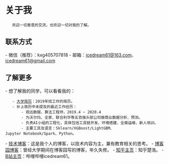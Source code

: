 = 关于我 =

    欢迎一切善意的交流，也欢迎一切对我的了解。

== 联系方式 ==

- 微信（推荐）：kxg405707818
- 邮箱：[[mailto:icedream61@163.com|icedream61@163.com]]、[[mailto:icedream61@gmail.com|icedream61@gmail.com]]

== 了解更多 ==

- 想了解我的同学，可以看看我的：
    - [[local:../docs/卢奇个人简历 - 2019版.pdf|大学简历]]：2019年找工作的简历。
    - 补上简历中未提及的最近工作经历：
        - 观远数据，算法工程师，2019.4 ~ 2020.4
        - 为沃尔玛、全家、联合利华等五百强头部公司做商业数据分析、预测。
        - 负责AI小组的工程化，具体包括工具链开发、环境搭建、全面运维、新人培训。
        - 主要工具及语言：Sklearn/XGBoost/LightGBM、Jupyter Notebook/Spark、Python。
- [[技术博客]]：这是我个人的博客，以技术内容为主，兼有教育相关的思考。
- [[https://www.cnblogs.com/icedream61/|博客园博客]]：曾经大学期间在博客园写的博客，年久失修。
- [[https://www.zhihu.com/people/lu-qi-81-69|知乎主页]]：知乎楚浩。
- [[https://space.bilibili.com/269924695|B站主页]]：哔哩哔哩icedream61。

